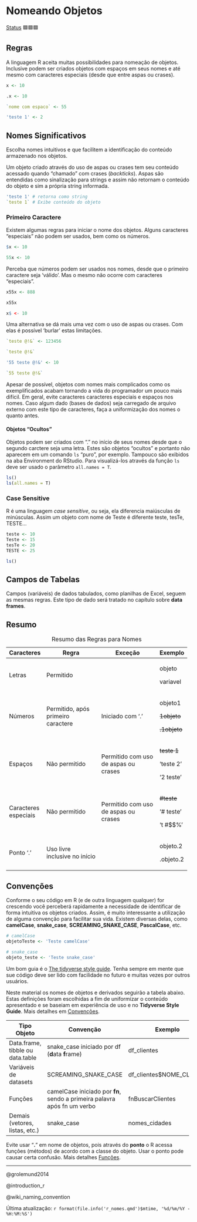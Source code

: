 # Nomeando Objetos

[Status](convencoes.html#status-do-material) 🟦🟦🟦

## Regras

A linguagem R aceita muitas possibilidades para nomeação de objetos. Inclusive podem ser criados objetos com espaços em seus nomes e até mesmo com caracteres especiais (desde que entre aspas ou crases).

```r
x <- 10

.x <- 10

`nome com espaco` <- 55

'teste 1' <- 2
```

::: callout-tip
## Nomes Significativos

Escolha nomes intuitivos e que facilitem a identificação do conteúdo armazenado nos objetos.
:::

Um objeto criado através do uso de aspas ou crases tem seu conteúdo acessado quando "chamado" com crases (*backticks*). Aspas são entendidas como sinalização para strings e assim não retornam o conteúdo do objeto e sim a própria string informada.

```r
'teste 1' # retorna como string
`teste 1` # Exibe conteúdo do objeto
```

### Primeiro Caractere

Existem algumas regras para iniciar o nome dos objetos. Alguns caracteres "especiais" não podem ser usados, bem como os números.

```r
$x <- 10  
```

```r
55x <- 10 
```

Perceba que números podem ser usados nos nomes, desde que o primeiro caractere seja 'válido'. Mas o mesmo não ocorre com caracteres "especiais".

```r
x55x <- 888

x55x
```

```r
x$ <- 10
```

Uma alternativa se dá mais uma vez com o uso de aspas ou crases. Com elas é possível 'burlar' estas limitações.

```r
`teste @!&` <- 123456

`teste @!&`

'55 teste @!&' <- 10

`55 teste @!&`
```

Apesar de possível, objetos com nomes mais complicados como os exemplificados acabam tornando a vida do programador um pouco mais difícil. Em geral, evite caracteres caracteres especiais e espaços nos nomes. Caso algum dado (bases de dados) seja carregado de arquivo externo com este tipo de caracteres, faça a uniformização dos nomes o quanto antes.

#### Objetos "Ocultos"

Objetos podem ser criados com "." no início de seus nomes desde que o segundo carctere seja uma letra. Estes são objetos "ocultos" e portanto não aparecem em um comando `ls` "puro", por exemplo. Tampouco são exibidos na aba Environment do RStudio. Para visualizá-los através da função `ls` deve ser usado o parâmetro `all.names = T`.

```r
ls()
ls(all.names = T)
```

### Case Sensitive

R é uma linguagem *case sensitive*, ou seja, ela diferencia maiúsculas de minúsculas. Assim um objeto com nome de Teste é diferente teste, tesTe, TESTE...

```r
teste <- 10
Teste <- 15
tesTe <- 20
TESTE <- 25

ls()
```

::: callout-tip
## Campos de Tabelas

Campos (variáveis) de dados tabulados, como planilhas de Excel, seguem as mesmas regras. Este tipo de dado será tratado no capítulo sobre **data frames**.
:::

## Resumo

+----------------------+------------------------------------+--------------------------------------+--------------+
| Caracteres           | Regra                              | Exceção                              | Exemplo      |
+======================+====================================+======================================+==============+
| Letras               | Permitido                          |                                      | objeto       |
|                      |                                    |                                      |              |
|                      |                                    |                                      | variavel     |
+----------------------+------------------------------------+--------------------------------------+--------------+
| Números              | Permitido, após primeiro caractere | Iniciado com '.'                     | objeto1      |
|                      |                                    |                                      |              |
|                      |                                    |                                      | ~~1objeto~~  |
|                      |                                    |                                      |              |
|                      |                                    |                                      | ~~.1objeto~~ |
+----------------------+------------------------------------+--------------------------------------+--------------+
| Espaços              | Não permitido                      | Permitido com uso de aspas ou crases | ~~teste 1~~  |
|                      |                                    |                                      |              |
|                      |                                    |                                      | 'teste 2'    |
|                      |                                    |                                      |              |
|                      |                                    |                                      | '2 teste'    |
+----------------------+------------------------------------+--------------------------------------+--------------+
| Caracteres especiais | Não permitido                      | Permitido com uso de aspas ou crases | ~~#teste~~   |
|                      |                                    |                                      |              |
|                      |                                    |                                      | '\# teste'   |
|                      |                                    |                                      |              |
|                      |                                    |                                      | 't #\$\$%'   |
+----------------------+------------------------------------+--------------------------------------+--------------+
| Ponto '.'            | Uso livre inclusive no início      |                                      | objeto.2     |
|                      |                                    |                                      |              |
|                      |                                    |                                      | .objeto.2    |
+----------------------+------------------------------------+--------------------------------------+--------------+

: Resumo das Regras para Nomes

## Convenções

Conforme o seu código em R (e de outra linguagem qualquer) for crescendo você perceberá rapidamente a necessidade de identificar de forma intuitiva os objetos criados. Assim, é muito interessante a utilização de alguma convenção para facilitar sua vida. Existem diversas delas, como **camelCase**, **snake_case**, **SCREAMING_SNAKE_CASE**, **PascalCase**, etc.

```r

# camelCase
objetoTeste <- 'Teste camelCase'

# snake_case
objeto_teste <- 'Teste snake_case'

```

Um bom guia é o [The tidyverse style guide](https://style.tidyverse.org/syntax.html). Tenha sempre em mente que sue código deve ser lido com facilidade no futuro e muitas vezes por outros usuários.

Neste material os nomes de objetos e derivados seguirão a tabela abaixo. Estas definições foram escolhidas a fim de uniformizar o conteúdo apresentado e se baseiam em experiência de uso e no **Tidyverse Style Guide**. Mais detalhes em [Convenções](convencoes.html).

+----------------------------------+--------------------------------------------------------------------------+---------------------------+
| Tipo Objeto                      | Convenção                                                                | Exemplo                   |
+==================================+==========================================================================+===========================+
| Data.frame, tibble ou data.table | snake_case iniciado por df (**d**ata **f**rame)                          | df_clientes               |
+----------------------------------+--------------------------------------------------------------------------+---------------------------+
| Variáveis de datasets            | SCREAMING_SNAKE_CASE                                                     | df_clientes\$NOME_CLIENTE |
+----------------------------------+--------------------------------------------------------------------------+---------------------------+
| Funções                          | camelCase iniciado por **fn**, sendo a primeira palavra após fn um verbo | fnBuscarClientes          |
+----------------------------------+--------------------------------------------------------------------------+---------------------------+
| Demais (vetores, listas, etc.)   | snake_case                                                               | nomes_cidades             |
+----------------------------------+--------------------------------------------------------------------------+---------------------------+

::: callout-tip
Evite usar "**.**" em nome de objetos, pois através do **ponto** o R acessa funções (métodos) de acordo com a classe do objeto. Usar o ponto pode causar certa confusão. Mais detalhes [Funções](r_funcoes.html#funções-genéricas).
:::

------------------------------------------------------------------------

@grolemund2014

@introduction_r

@wiki_naming_convention

Última atualização: `r format(file.info('r_nomes.qmd')$mtime, '%d/%m/%Y - %H:%M:%S')`
